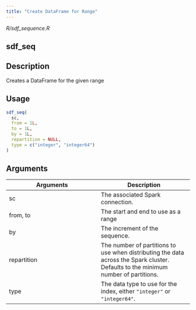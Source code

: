 ```yaml
---
title: "Create DataFrame for Range"
---
```


*R/sdf_sequence.R*

## sdf_seq

## Description
Creates a DataFrame for the given range 


## Usage
```r
sdf_seq( 
  sc, 
  from = 1L, 
  to = 1L, 
  by = 1L, 
  repartition = NULL, 
  type = c("integer", "integer64") 
) 
```

## Arguments
|Arguments|Description|
|---|---|
| sc | The associated Spark connection. |
| from, to | The start and end to use as a range |
| by | The increment of the sequence. |
| repartition | The number of partitions to use when distributing the data across the Spark cluster. Defaults to the minimum number of partitions. |
| type | The data type to use for the index, either `"integer"` or `"integer64"`. |







